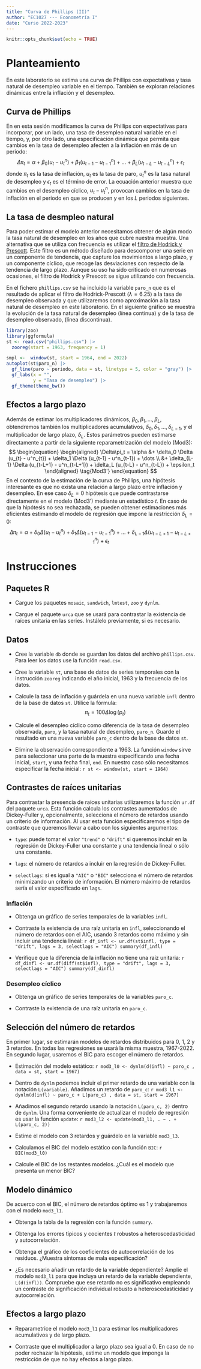 ```yaml
---
title: "Curva de Phillips (II)"
author: "EC1027 --- Econometría I"
date: "Curso 2022-2023"
---
```


```r
knitr::opts_chunk$set(echo = TRUE)
```

# Planteamiento

En este laboratorio se estima una curva de Phillips con expectativas y tasa natural de desempleo variable en el tiempo. También se exploran relaciones dinámicas entre la inflación y el desempleo.

## Curva de Phillips 

En en esta sesión modificamos la curva de Phillips con expectativas para incorporar, por un lado, una tasa de desempleo natural variable en el tiempo, y, por otro lado, una especificación dinámica que permita que cambios en la tasa de desempleo afecten a la inflación en más de un periodo:
$$
\Delta\pi_t = \alpha + 
\beta_0 (u_{t} - u^n_{t}) + 
\beta_1 (u_{t-1} - u^n_{t-1}) +
\dots +
\beta_L (u_{t-L} - u^n_{t-L}) + 
\epsilon_t 
\tag{Mod3}
$$
donde $\pi_t$ es la tasa de inflación, $u_t$ es la tasa de paro, $u^n_t$ es la tasa natural de desempleo y $\epsilon_t$ es el término de error. La ecuación anterior muestra que cambios en el desempleo cíclico, $u_t - u^n_t$, provocan cambios en la tasa de inflación en el periodo en que se producen y en los $L$ periodos siguientes.



## La tasa de desmpleo natural

Para poder estimar el modelo anterior necesitamos obtener de algún modo la tasa natural de desempleo en los años que cubre nuestra muestra. Una alternativa que se utiliza con frecuencia es utilizar el [filtro de Hodrick y Prescott](https://es.wikipedia.org/wiki/Filtro_de_Hodrick-Prescott). Este filtro es un método diseñado para descomponer una serie en un componente de tendencia, que capture los movimientos a largo plazo, y un componente cíclico, que recoge las desviaciones con respecto de la tendencia de largo plazo. Aunque su uso ha sido criticado en numerosas ocasiones, el filtro de Hodrick y Prescott se sigue utilizando con frecuencia. 

En el fichero `phillips.csv` se ha incluido la variable `paro_n` que es el resultado de aplicar el filtro de Hodrick-Prescott ($\lambda = 6.25$) a la tasa de desempleo observada y que utilizaremos como aproximación a la tasa natural de desempleo en este laboratorio. En el siguiente gráfico se muestra la evolución de la tasa natural de desempleo (línea continua) y de la tasa de desempleo observado, (línea discontinua).

```r
library(zoo)
library(ggformula)
st <- read.csv("phillips.csv") |> 
  zooreg(start = 1963, frequency = 1)

smpl <-  window(st, start = 1964, end = 2022)
autoplot(st$paro_n) |> 
  gf_line(paro ~ periodo, data = st, linetype = 5, color = "gray") |> 
  gf_labs(x = "", 
          y = "Tasa de desempleo") |>
  gf_theme(theme_bw())
```


## Efectos a largo plazo

Además de estimar los multiplicadores dinámicos, $\beta_0, \beta_1, \dots, \beta_L$, obtendremos también los multiplicadores acumulativos, $\delta_0, \delta_1, \dots, \delta_{L-1}$, y el multiplicador de largo plazo, $\delta_L$. Estos parámetros pueden estimarse directamente a partir de la siguiente reparametrización del modelo $(\mathrm{Mod3})$:
$$
\begin{equation}
\begin{aligned}
\Delta\pi_t = \alpha &+ 
\delta_0 \Delta (u_{t} - u^n_{t}) + 
\delta_1 \Delta (u_{t-1} - u^n_{t-1}) +
\dots \\ &+
\delta_{L-1} \Delta (u_{t-L+1} - u^n_{t-L+1}) +
\delta_L (u_{t-L} - u^n_{t-L}) + 
\epsilon_t 
\end{aligned}
\tag{Mod3'}
\end{equation}
$$
En el contexto de la estimación de la curva de Phillips, una hipótesis interesante es que no exista una relación a largo plazo entre inflación y desempleo. En ese caso $\delta_L = 0$ hipótesis que puede contrastarse directamente en el modelo $(\mathrm{Mod3}')$ mediante un estadístico $t$. En caso de que la hipótesis no sea rechazada, se pueden obtener estimaciones más eficientes estimando el modelo de regresión que impone la restricción $\delta_L = 0$:
$$
\Delta\pi_t = \alpha + 
\delta_0 \Delta (u_{t} - u^n_{t}) + 
\delta_1 \Delta (u_{t-1} - u^n_{t-1}) +
\dots +
\delta_{L-1} \Delta (u_{t-L+1} - u^n_{t-L+1}) +
\epsilon_t 
\tag{Mod4}
$$

# Instrucciones

## Paquetes R

- Cargue los paquetes `mosaic`, `sandwich`, `lmtest`, `zoo` y `dynlm`.

- Cargue el paquete `urca` que se usará para contrastar la existencia de raíces unitaria en las series. Instálelo previamente, si es necesario.


## Datos

- Cree la variable `db` donde se guardan los datos del archivo `phillips.csv`. Para leer los datos use la función `read.csv`.

- Cree la variable `st`, una base de datos de series temporales con la instrucción `zooreg` indicando el año inicial, 1963 y la frecuencia de los datos.

- Calcule la tasa de inflación y guárdela en una nueva variable `infl` dentro de la base de datos `st`. Utilice la fórmula:
$$
  \pi_t = 100 \Delta \log(p_t)
$$
- Calcule el desempleo cíclico como diferencia de la tasa de desempleo observada, `paro`, y la tasa natural de desempleo, `paro_n`. Guarde el resultado en una nueva variable `paro_c` dentro de la base de datos `st`. 

- Elimine la observación correspondiente a 1963. La función `window` sirve para seleccionar una parte de la muestra especificando una fecha inicial, `start`, y una fecha final, `end`. En nuestro caso sólo necesitamos especificar la fecha inicial: 
    ```r
st <- window(st, start = 1964)
    ```

## Contrastes de raíces unitarias

Para contrastar la presencia de raíces unitarias utilizaremos la función `ur.df` del paquete `urca`. Esta función calcula los contrastes aumentados de Dickey-Fuller y, opcionalmente, selecciona el número de retardos usando un criterio de información. Al usar esta función especificaremos el tipo de contraste que queremos llevar a cabo con los siguientes argumentos:

- `type`: puede tomar el valor `"trend"` o `"drift"` si queremos incluir en la regresión de Dickey-Fuller una constante y una tendencia lineal o sólo una constante.

- `lags`: el número de retardos a incluir en la regresión de Dickey-Fuller.

- `selectlags`: si es igual a `"AIC"` o `"BIC"` selecciona el número de retardos minimizando un criterio de información. El número máximo de retardos sería el valor especificado en `lags`.


### Inflación

- Obtenga un gráfico de series temporales de la variables `infl`.

- Contraste la existencia de una raíz unitaria en `infl`, seleccionando el número de retardos con el AIC, usando 3 retardos como máximo y sin incluir una tendencia lineal:
    ```r
df_infl <- ur.df(st$infl, type = "drift", lags = 3, selectlags = "AIC")
summary(df_infl)
    ```
- Verifique que la diferencia de la inflación no tiene una raíz unitaria:
    ```r
df_dinfl <- ur.df(diff(st$infl), type = "drift", lags = 3, selectlags = "AIC")
summary(df_dinfl)
    ```

### Desempleo cíclico

- Obtenga un gráfico de series temporales de la variables `paro_c`.

- Contraste la existencia de una raíz unitaria en `paro_c`. 

## Selección del número de retardos

En primer lugar, se estimarán modelos de retardos distribuidos para 0, 1, 2 y 3 retardos. En todas las regresiones se usará la misma muestra, 1967-2022. En segundo lugar, usaremos el BIC para escoger el número de retardos.

- Estimación del modelo estático:
    ```r
mod3_l0 <- dynlm(d(infl) ~ paro_c , data = st, start = 1967)
    ```

- Dentro de `dynlm` podemos incluir el primer retardo de una variable con la notación `L(variable)`. Añadimos un retardo de `paro_c`:
    ```r
mod3_l1 <- dynlm(d(infl) ~ paro_c + L(paro_c) , data = st, start = 1967)
    ```

- Añadimos el segundo retardo usando la notación `L(paro_c, 2)` dentro de `dynlm`. Una forma conveniente de actualizar el modelo de regresión es usar la función `update`:
    ```r
mod3_l2 <- update(mod3_l1, . ~ . + L(paro_c, 2))
    ```

- Estime el modelo con 3 retardos y guárdelo en la variable `mod3_l3`.

- Calculamos el BIC del modelo estático con la función `BIC`:
    ```r
BIC(mod3_l0)
    ```

- Calcule el BIC de los restantes modelos. ¿Cuál es el modelo que presenta un menor BIC?


## Modelo dinámico

De acuerco con el BIC, el número de retardos óptimo es 1 y trabajaremos con el modelo `mod3_l1`.

- Obtenga la tabla de la regresión con la función `summary`.

- Obtenga los errores típicos y cocientes $t$ robustos a heteroscedasticidad y autocorrelación.

- Obtenga el gráfico de los coeficientes de autocorrelación de los residuos. ¿Muestra síntomas de mala especificación?

- ¿Es necesario añadir un retardo de la variable dependiente? Amplíe el modelo `mod3_l1` para que incluya un retardo de la variable dependiente, `L(d(infl))`. Compruebe que ese retardo no es significativo empleando un contraste de significación individual robusto a heteroscedasticidad y autocorrelación.


## Efectos a largo plazo

- Reparametrice el modelo `mod3_l1` para estimar los multiplicadores acumulativos y de largo plazo.

- Contraste que el multiplicador a largo plazo sea igual a 0. En caso de no poder rechazar la hipótesis, estime un modelo que imponga la restricción de que no hay efectos a largo plazo.


